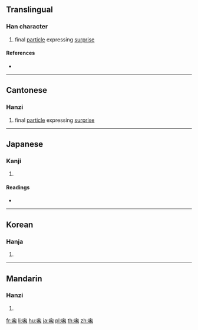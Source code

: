 ==Translingual==

===Han character===
{{Han char|rn=30|rad=口|as=08|sn=11|four=|canj=RHDR|ids=⿰口和}}

# {{label|mul|Cantonese}} final [[particle]] expressing [[surprise]]

====References====
* {{Han ref|kx=0196.130|dkj=03833|dj=0417.220|hdz=10641.160|uh=555D|ud=21853}}

----

==Cantonese==

===Hanzi===
{{yue-hanzi|jyut=[[wo6]]|y=wo6}}

# final [[particle]] expressing [[surprise]]

----

==Japanese==

===Kanji===
{{ja-kanji|grade=|rs=口08}}

# {{defn|lang=ja|sort=口08}}

====Readings====
* {{ja-readings|on=[[か]] (ka), [[わ]] (wa)|kun=[[したがう]] (shitagau)}}

----

==Korean==

===Hanja===
{{ko-hanja|hangeul=와|rv=wa|mr=wa}}

# {{defn|lang=ko|sort=口08}}

----

==Mandarin==

===Hanzi===
{{cmn-hanzi|pin=[[hé]] ([[he2]])|wg=ho<sup>2</sup>}}

# {{defn|lang=cmn|sort=口08}}

[[fr:啝]]
[[li:啝]]
[[hu:啝]]
[[ja:啝]]
[[pl:啝]]
[[th:啝]]
[[zh:啝]]